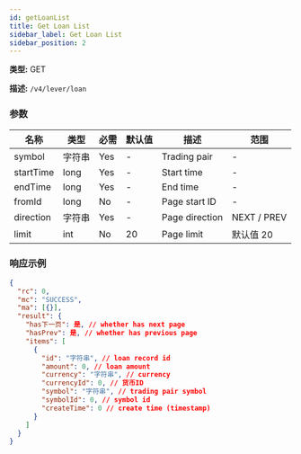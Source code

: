 ```yaml
---
id: getLoanList
title: Get Loan List
sidebar_label: Get Loan List
sidebar_position: 2
---
```


**类型:** GET

**描述:** `/v4/lever/loan`

### 参数

| 名称      | 类型   | 必需 | 默认值 | 描述    | 范围      |
| --------- | ------ | --------- | ------- | -------------- | ----------- |
| symbol    | 字符串 | Yes       | -       | Trading pair   | -           |
| startTime | long   | Yes       | -       | Start time     | -           |
| endTime   | long   | Yes       | -       | End time       | -           |
| fromId    | long   | No        | -       | Page start ID  | -           |
| direction | 字符串 | Yes       | -       | Page direction | NEXT / PREV |
| limit     | int    | No        | 20      | Page limit     | 默认值 20  |

### 响应示例

```json title="Response"
{
  "rc": 0,
  "mc": "SUCCESS",
  "ma": [{}],
  "result": {
    "has下一页": 是, // whether has next page
    "hasPrev": 是, // whether has previous page
    "items": [
      {
        "id": "字符串", // loan record id
        "amount": 0, // loan amount
        "currency": "字符串", // currency
        "currencyId": 0, // 货币ID
        "symbol": "字符串", // trading pair symbol
        "symbolId": 0, // symbol id
        "createTime": 0 // create time (timestamp)
      }
    ]
  }
}
```
